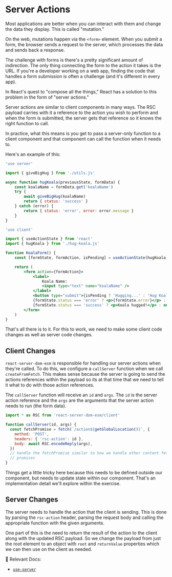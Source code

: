 # Server Actions

<EpicVideo url="https://www.epicreact.dev/workshops/react-server-components/intro-to-server-actions" />

Most applications are better when you can interact with them and change the data
they display. This is called "mutation."

On the web, mutations happen via the `<form>` element. When you submit a form,
the browser sends a request to the server, which processes the data and sends
back a response.

The challenge with forms is there's a pretty significant amount of indirection.
The only thing connecting the form to the action it takes is the URL. If you're
a developer working on a web app, finding the code that handles a form
submission is often a challenge (and it's different in every app).

In React's quest to "compose all the things," React has a solution to this
problem in the form of "server actions."

Server actions are similar to client components in many ways. The RSC payload
carries with it a reference to the action you wish to perform and when the form
is submitted, the server gets that reference so it knows the right function to
call.

In practice, what this means is you get to pass a server-only function to a
client component and that component can call the function when it needs to.

Here's an example of this:

```jsx filename=ui/hug-koala.js
'use server'

import { giveBigHug } from './utils.js'

async function hugKoala(previousState, formData) {
	const koalaName = formData.get('koalaName')
	try {
		await giveBigHug(koalaName)
		return { status: 'success' }
	} catch (error) {
		return { status: 'error', error: error.message }
	}
}
```

```jsx filename=ui/koala-form.js
'use client'

import { useActionState } from 'react'
import { hugKoala } from './hug-koala.js'

function KoalaForm() {
	const [formState, formAction, isPending] = useActionState(hugKoala)

	return (
		<form action={formAction}>
			<label>
				Koala Name:
				<input type="text" name="koalaName" />
			</label>
			<button type="submit">{isPending ? 'Hugging...' : 'Hug Koala'}</button>
			{formState.status === 'error' ? <p>{formState.error}</p> : null}
			{formState.status === 'success' ? <p>Koala hugged!</p> : null}
		</form>
	)
}
```

That's all there is to it. For this to work, we need to make some client code
changes as well as server code changes.

## Client Changes

`react-server-dom-esm` is responsible for handling our server actions when
they're called. To do this, we configure a `callServer` function when we call
`createFromFetch`. This makes sense because the server is going to send the
actions references within the payload so its at that time that we need to
tell it what to do with those action references.

The `callServer` function will receive an `id` and `args`. The `id` is the
server action reference and the `args` are the arguments that the server action
needs to run (the form data).

```js
import * as RSC from 'react-server-dom-esm/client'

function callServer(id, args) {
  const fetchPromise = fetch(`/action${getGlobalLocation()}`, {
    method: 'POST',
    headers: { 'rsc-action': id },
    body: await RSC.encodeReply(args),
  })
  // handle the fetchPromise similar to how we handle other content fetch
  // promises
}
```

Things get a little tricky here because this needs to be defined outside our
component, but needs to update state within our component. That's an
implementation detail we'll explore within the exercise.

## Server Changes

The server needs to handle the action that the client is sending. This is done
by parsing the `rsc-action` header, parsing the request body and calling the
appropriate function with the given arguments.

One part of this is the need to return the result of the action to the client
along with the updated RSC payload. So we change the payload from just the root
element to an object with `root` and `returnValue` properties which we can then
use on the client as needed.

📜 Relevant Docs:

- [`use-server`](https://react.dev/reference/react/use-server)
